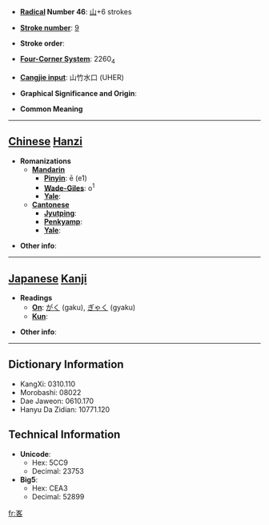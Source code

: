 * '''[[Wiktionary:Chinese radical index| Radical]] Number 46''': [[Wiktionary:Chinese radical index 山|山]]+6 strokes

* '''[[Wiktionary:Chinese total strokes index|Stroke number]]''': [[Wiktionary:Chinese total strokes index 9|9]]

* '''Stroke order''': 

* '''[[Wiktionary:Chinese four corner index|Four-Corner System]]''': 2260<sub>4</sub>

* '''[[Wiktionary:Chinese Cangjie index|Cangjie input]]''': 山竹水口 (UHER)

* '''Graphical Significance and Origin''': 

* '''Common Meaning'''

----

== [[Chinese]] [[Hanzi]] ==

* '''Romanizations'''
** '''[[Mandarin]]'''
*** '''[[Pinyin]]''': ē (e1)
*** '''[[Wade-Giles]]''': o<sup>1</sup>
*** '''[[Yale]]''': 
** '''[[Cantonese]]'''
*** '''[[Jyutping]]''':
*** '''[[Penkyamp]]''': 
*** '''[[Yale]]''': 

* '''Other info''': 

----

== [[Japanese]] [[Kanji]] ==

* '''Readings'''
** '''[[On]]''': [[がく]] (gaku), [[ぎゃく]] (gyaku)
** '''[[Kun]]''': 

* '''Other info''':  

----

== Dictionary Information ==

* KangXi: 0310.110
* Morobashi: 08022
* Dae Jaweon: 0610.170
* Hanyu Da Zidian: 10771.120

== Technical Information ==

* '''Unicode''':
** Hex: 5CC9
** Decimal: 23753
* '''Big5''':
** Hex: CEA3
** Decimal: 52899

[[fr:峉]]